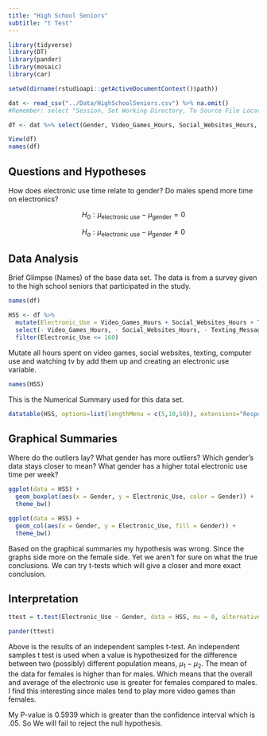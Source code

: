 ```yaml
---
title: "High School Seniors"
subtitle: "t Test"
---
```



```r
library(tidyverse)
library(DT)
library(pander)
library(mosaic)
library(car)

setwd(dirname(rstudioapi::getActiveDocumentContext()$path))

dat <- read_csv("../Data/HighSchoolSeniors.csv") %>% na.omit()
#Remember: select "Session, Set Working Directory, To Source File Location", and then play this R-chunk into your console to read the HSS data into R. 

df <- dat %>% select(Gender, Video_Games_Hours, Social_Websites_Hours, Texting_Messaging_Hours, Computer_Use_Hours, Watching_TV_Hours)
```

```r
View(df)
names(df)
```


<!-- ## Instructions -->

<!-- 1. Use the HSS dataset in R to come up with a question that can be answered with a t Test.  -->
<!--   + Here is a link to the survey given to the students that participated in the [study](https://ww2.amstat.org/censusatschool/pdfs/C@SQuestionnaire.pdf): -->
<!--   + (Use the link to learn about what each column of data in the data set represents.) -->

<!-- 2. Establish why your question is interesting and rephrase the question using a statistical "null" and "alternative" hypothesis.  -->
<!--   + (Hint, see the "Math 325 Notebook -> R Help -> R-Markdown Hints" page of your textbook for instructions on how to write mathematical hypotheses.) -->

<!-- 3. Clearly answer your question using statistics. Be sure to compute a p-value and provide supporting numerical and graphical summaries.  -->
<!--   + Note: you can create "groups" from the data in many ways.  -->

## Questions and Hypotheses

How does electronic use time relate to gender? Do males spend more time on electronics? 

$$
  H_0: \mu_\text{electronic use} - \mu_\text{gender} = 0
$$

$$
  H_a: \mu_\text{electronic use} - \mu_\text{gender} \neq 0
$$

## Data Analysis

Brief Glimpse (Names) of the base data set. The data is from a survey given to the high school seniors that participated in the study. 

```r
names(df)
```

```r
HSS <- df %>% 
  mutate(Electronic_Use = Video_Games_Hours + Social_Websites_Hours + Texting_Messaging_Hours + Computer_Use_Hours + Watching_TV_Hours) %>% 
  select(- Video_Games_Hours, - Social_Websites_Hours, - Texting_Messaging_Hours, - Computer_Use_Hours,  - Watching_TV_Hours) %>% 
  filter(Electronic_Use <= 160)
```

Mutate all hours spent on video games, social websites, texting, computer use and watching tv by add them up and creating an electronic use variable. 

```r
names(HSS)
```

This is the Numerical Summary used for this data set.

```r
datatable(HSS, options=list(lengthMenu = c(5,10,50)), extensions="Responsive")
```

## Graphical Summaries

Where do the outliers lay? What gender has more outliers? Which gender's data stays closer to mean? What gender has a higher total electronic use time per week? 

```r
ggplot(data = HSS) + 
  geom_boxplot(aes(x = Gender, y = Electronic_Use, color = Gender)) +
  theme_bw()

ggplot(data = HSS) + 
  geom_col(aes(x = Gender, y = Electronic_Use, fill = Gender)) +
  theme_bw()
```

Based on the graphical summaries my hypothesis was wrong. Since the graphs side more on the female side. Yet we aren't for sure on what the true conclusions. We can try t-tests which will give a closer and more exact conclusion. 

## Interpretation

```r
ttest = t.test(Electronic_Use ~ Gender, data = HSS, mu = 0, alternative = "two.sided", conf.level = 0.95)

pander(ttest)
```

Above is the results of an independent samples t-test. An independent samples t test is used when a value is hypothesized for the difference between two (possibly) different population means, $\mu_1 - \mu_2$. The mean of the data for females is higher than for males. Which means that the overall and average of the electronic use is greater for females compared to males. I find this interesting since males tend to play more video games than females. 

My P-value is 0.5939 which is greater than the confidence interval which is .05. So We will fail to reject the null hypothesis.  

<!-- ```{r qqplot} -->
<!-- qqPlot(Electronic_Use ~ Gender, data = HSS) -->
<!-- ``` -->

